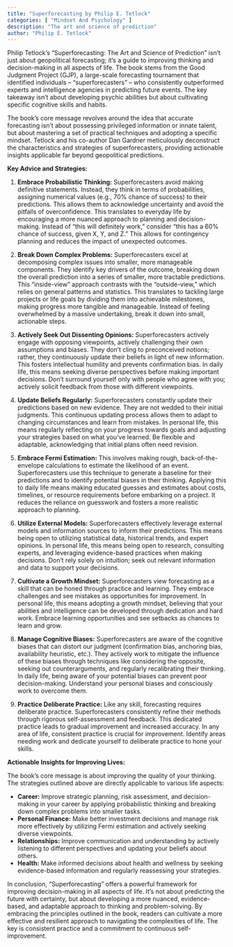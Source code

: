 ```yaml
---
title: "Superforecasting by Philip E. Tetlock"
categories: [ "Mindset And Psychology" ]
description: "The art and science of prediction"
author: "Philip E. Tetlock"
---
```

Philip Tetlock's "Superforecasting: The Art and Science of Prediction" isn't just about geopolitical forecasting; it's a guide to improving thinking and decision-making in all aspects of life. The book stems from the Good Judgment Project (GJP), a large-scale forecasting tournament that identified individuals – "superforecasters" – who consistently outperformed experts and intelligence agencies in predicting future events.  The key takeaway isn't about developing psychic abilities but about cultivating specific cognitive skills and habits.

The book's core message revolves around the idea that accurate forecasting isn't about possessing privileged information or innate talent, but about mastering a set of practical techniques and adopting a specific mindset. Tetlock and his co-author Dan Gardner meticulously deconstruct the characteristics and strategies of superforecasters, providing actionable insights applicable far beyond geopolitical predictions.

**Key Advice and Strategies:**

1. **Embrace Probabilistic Thinking:** Superforecasters avoid making definitive statements.  Instead, they think in terms of probabilities, assigning numerical values (e.g., 70% chance of success) to their predictions. This allows them to acknowledge uncertainty and avoid the pitfalls of overconfidence.  This translates to everyday life by encouraging a more nuanced approach to planning and decision-making. Instead of "this will definitely work," consider "this has a 60% chance of success, given X, Y, and Z."  This allows for contingency planning and reduces the impact of unexpected outcomes.

2. **Break Down Complex Problems:** Superforecasters excel at decomposing complex issues into smaller, more manageable components. They identify key drivers of the outcome, breaking down the overall prediction into a series of smaller, more tractable predictions.  This "inside-view" approach contrasts with the "outside-view," which relies on general patterns and statistics.  This translates to tackling large projects or life goals by dividing them into achievable milestones, making progress more tangible and manageable.  Instead of feeling overwhelmed by a massive undertaking, break it down into small, actionable steps.

3. **Actively Seek Out Dissenting Opinions:**  Superforecasters actively engage with opposing viewpoints, actively challenging their own assumptions and biases. They don't cling to preconceived notions; rather, they continuously update their beliefs in light of new information. This fosters intellectual humility and prevents confirmation bias.  In daily life, this means seeking diverse perspectives before making important decisions. Don't surround yourself only with people who agree with you; actively solicit feedback from those with different viewpoints.

4. **Update Beliefs Regularly:**  Superforecasters constantly update their predictions based on new evidence. They are not wedded to their initial judgments. This continuous updating process allows them to adapt to changing circumstances and learn from mistakes. In personal life, this means regularly reflecting on your progress towards goals and adjusting your strategies based on what you've learned.  Be flexible and adaptable, acknowledging that initial plans often need revision.

5. **Embrace Fermi Estimation:** This involves making rough, back-of-the-envelope calculations to estimate the likelihood of an event.  Superforecasters use this technique to generate a baseline for their predictions and to identify potential biases in their thinking.  Applying this to daily life means making educated guesses and estimates about costs, timelines, or resource requirements before embarking on a project.  It reduces the reliance on guesswork and fosters a more realistic approach to planning.

6. **Utilize External Models:** Superforecasters effectively leverage external models and information sources to inform their predictions. This means being open to utilizing statistical data, historical trends, and expert opinions.  In personal life, this means being open to research, consulting experts, and leveraging evidence-based practices when making decisions. Don’t rely solely on intuition; seek out relevant information and data to support your decisions.

7. **Cultivate a Growth Mindset:** Superforecasters view forecasting as a skill that can be honed through practice and learning. They embrace challenges and see mistakes as opportunities for improvement.  In personal life, this means adopting a growth mindset, believing that your abilities and intelligence can be developed through dedication and hard work.  Embrace learning opportunities and see setbacks as chances to learn and grow.

8. **Manage Cognitive Biases:** Superforecasters are aware of the cognitive biases that can distort our judgment (confirmation bias, anchoring bias, availability heuristic, etc.). They actively work to mitigate the influence of these biases through techniques like considering the opposite, seeking out counterarguments, and regularly recalibrating their thinking.  In daily life, being aware of your potential biases can prevent poor decision-making. Understand your personal biases and consciously work to overcome them.

9. **Practice Deliberate Practice:** Like any skill, forecasting requires deliberate practice.  Superforecasters consistently refine their methods through rigorous self-assessment and feedback. This dedicated practice leads to gradual improvement and increased accuracy.  In any area of life, consistent practice is crucial for improvement. Identify areas needing work and dedicate yourself to deliberate practice to hone your skills.


**Actionable Insights for Improving Lives:**

The book's core message is about improving the quality of your thinking.  The strategies outlined above are directly applicable to various life aspects:

* **Career:**  Improve strategic planning, risk assessment, and decision-making in your career by applying probabilistic thinking and breaking down complex problems into smaller tasks.
* **Personal Finance:**  Make better investment decisions and manage risk more effectively by utilizing Fermi estimation and actively seeking diverse viewpoints.
* **Relationships:**  Improve communication and understanding by actively listening to different perspectives and updating your beliefs about others.
* **Health:**  Make informed decisions about health and wellness by seeking evidence-based information and regularly reassessing your strategies.


In conclusion, "Superforecasting" offers a powerful framework for improving decision-making in all aspects of life. It's not about predicting the future with certainty, but about developing a more nuanced, evidence-based, and adaptable approach to thinking and problem-solving. By embracing the principles outlined in the book, readers can cultivate a more effective and resilient approach to navigating the complexities of life.  The key is consistent practice and a commitment to continuous self-improvement.

